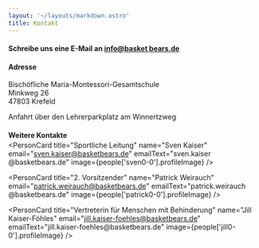 ```yaml
---
layout: '~/layouts/markdown.astro'
title: Kontakt
---
```



<div class="grid grid-cols-1 md:grid-cols-2 mx-auto max-w-7xl px-4 gap-6">
<div class="col-span-1">

#### Schreibe uns eine E-Mail an [info@basket bears.de](mailto:info@basketbears.de)

<ContactForm />
</div>

<div class="col-span-1">

#### Adresse
Bischöfliche Maria-Montessori-Gesamtschule  
Minkweg 26  
47803 Krefeld

Anfahrt über den Lehrerparkplatz am Winnertzweg

<IFrameCard
  soruce="www.google.com/maps"
  style="margin-bottom: 1.5rem"
  src="https://www.google.com/maps/embed?pb=!1m18!1m12!1m3!1d1222.348415811071!2d6.566084309736889!3d51.35671255779808!2m3!1f0!2f0!3f0!3m2!1i1024!2i768!4f13.1!3m3!1m2!1s0x47b8a5347dd1eb77%3A0x17eb52220250277!2sWinnertzweg%2019%2C%2047803%20Krefeld!5e1!3m2!1sde!2sde!4v1670334324411!5m2!1sde!2sde"
  height="660"
/>

</div>
<div class="col-span-1" style="margin-bottom: -1rem">

#### Weitere Kontakte

</div>

<div class="col-span-1">

<PersonCard
  title="Sportliche Leitung"
  name="Sven Kaiser"
  email="sven.kaiser@basketbears.de"
  emailText="sven.kaiser&ZeroWidthSpace;@basketbears.de"
  image={people['sven0-0'].profileImage}
/>

</div>
<div class="col-span-1">

<PersonCard
  title="2. Vorsitzender"
  name="Patrick Weirauch"
  email="patrick.weirauch@basketbears.de"
  emailText="patrick.weirauch&ZeroWidthSpace;@basketbears.de"
  image={people['patrick0-0'].profileImage}
/>

</div>
<div class="col-span-1">

<PersonCard
  title="Vertreterin für Menschen mit Behinderung"
  name="Jill Kaiser-Föhles"
  email="jill.kaiser-foehles@basketbears.de"
  emailText="jill.kaiser-foehles&ZeroWidthSpace;@basketbears.de"
  image={people['jill0-0'].profileImage}
/>


</div>
</div>

